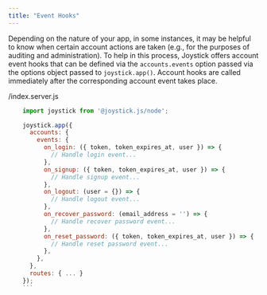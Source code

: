```yaml
---
title: "Event Hooks"
---
```



Depending on the nature of your app, in some instances, it may be helpful to know when certain account actions are taken (e.g., for the purposes of auditing and administration). To help in this process, Joystick offers account event hooks that can be defined via the `accounts.events` option passed via the options object passed to `joystick.app()`. Account hooks are called immediately after the corresponding account event takes place.

/index.server.js
```js
    import joystick from '@joystick.js/node';

    joystick.app({
      accounts: {
        events: {
          on_login: ({ token, token_expires_at, user }) => {
            // Handle login event...
          },
          on_signup: ({ token, token_expires_at, user }) => {
            // Handle signup event...
          },
          on_logout: (user = {}) => {
            // Handle logout event...
          },
          on_recover_password: (email_address = '') => {
            // Handle recover password event...
          },
          on_reset_password: ({ token, token_expires_at, user }) => {
            // Handle reset password event...
          },
        },
      },
      routes: { ... }
    });
    ```
